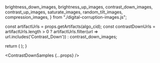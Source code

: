 
  brightness_down_images,
  brightness_up_images,
  contrast_down_images,
  contrast_up_images,
  saturate_images,
  random_tilt_images,
  compression_images,
} from "./digital-corruption-images.js";

  const artifactUrls = props.getArtifacts(algo_cid);
  const contrastDownUrls = artifactUrls.length > 0 
    ? artifactUrls.filter(url => url.includes('Contrast_Down'))
    : contrast_down_images;

  return (
    <DisplayImages
      id={props.id}
      images={contrastDownUrls}
      data={props.getResults(algo_cid).results}
      corruption_index={2}
      corruption_name="Digital: Contrast Down"
    />
  );
}

<ContrastDownSamples {...props} />
